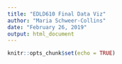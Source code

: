 ```yaml
---
title: "EDLD610 Final Data Viz"
author: "Maria Schweer-Collins"
date: "February 26, 2019"
output: html_document
---
```


```r
knitr::opts_chunk$set(echo = TRUE)
```

